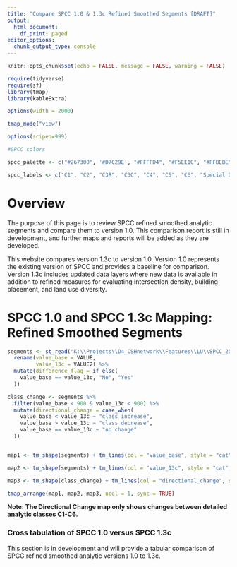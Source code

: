 ```yaml
---
title: "Compare SPCC 1.0 & 1.3c Refined Smoothed Segments [DRAFT]"
output:
  html_document:
    df_print: paged
editor_options:
  chunk_output_type: console
---
```


```r

knitr::opts_chunk$set(echo = FALSE, message = FALSE, warning = FALSE)

require(tidyverse)
require(sf)
library(tmap)
library(kableExtra)

options(width = 2000)

tmap_mode("view")

options(scipen=999)
```

```r
#SPCC colors

spcc_palette <- c("#267300", '#D7C29E', "#FFFFD4", "#F5EE1C", "#FFBEBE", "#E60000", "#730000", "#0084A8")

spcc_labels <- c("C1", "C2", "C3R", "C3C", "C4", "C5", "C6", "Special Districts")

```

# Overview

The purpose of this page is to review SPCC refined smoothed analytic segments and compare them to version 1.0. This comparison report is still in development, and further maps and reports will be added as they are developed.

This website compares version 1.3c to version 1.0. Version 1.0 represents the existing version of SPCC and provides a baseline for comparison. Version 1.3c includes updated data layers where new data is available in addition to refined measures for evaluating intersection density, building placement, and land use diversity.

# SPCC 1.0 and SPCC 1.3c Mapping: Refined Smoothed Segments

```r

segments <- st_read("K:\\Projects\\D4_CSHnetwork\\Features\\LU\\SPCC_20\\spcc_v2_13b\\outputs\\segment_smoothing\\pbc_13b_10_overlay_smoothed_segments_refined_analytic_v2.shp", quiet = TRUE) %>% 
  rename(value_base = VALUE,
         value_13c = VALUE2) %>% 
  mutate(difference_flag = if_else(
    value_base == value_13c, "No", "Yes"
  ))

class_change <- segments %>% 
  filter(value_base < 900 & value_13c < 900) %>% 
  mutate(directional_change = case_when(
    value_base < value_13c ~ "class increase",
    value_base > value_13c ~ "class decrease",
    value_base == value_13c ~ "no change"
  ))


map1 <- tm_shape(segments) + tm_lines(col = "value_base", style = "cat", palette = spcc_palette, lwd = 2.5, title.col = "SPCC 1.0 Refined Smoothed", labels = spcc_labels) + tm_basemap("Esri.WorldImagery")

map2 <- tm_shape(segments) + tm_lines(col = "value_13c", style = "cat", palette = spcc_palette, lwd = 2.5, title.col = "SPCC 1.3c Refined Smoothed", labels = spcc_labels) + tm_basemap("Esri.WorldImagery")

map3 <- tm_shape(class_change) + tm_lines(col = "directional_change", style = "cat", palette = 'viridis', lwd = 2.5, title.col = "SPCC 1.0 vs. 1.3c - Directional Change", popup.vars = c("value_base", "value_13c")) + tm_basemap("CartoDB.Positron")

tmap_arrange(map1, map2, map3, ncol = 1, sync = TRUE)

```

**Note: The Directional Change map only shows changes between detailed analytic classes C1-C6.**


### Cross tabulation of SPCC 1.0 versus SPCC 1.3c

This section is in development and will provide a tabular comparison of SPCC refined smoothed analytic versions 1.0 to 1.3c.